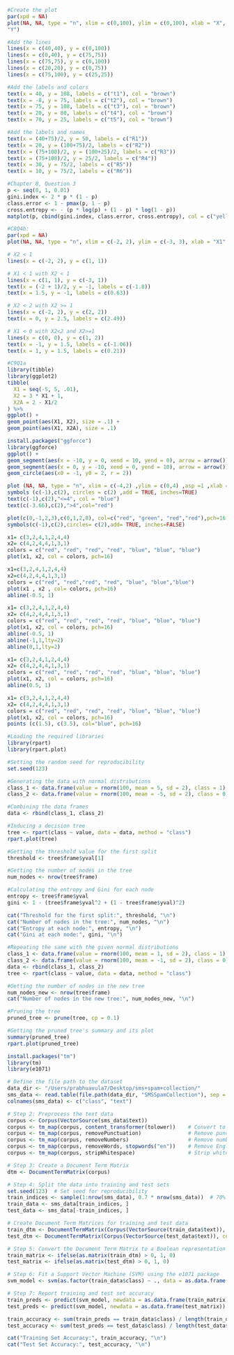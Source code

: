 ```r
#Create the plot
par(xpd = NA)
plot(NA, NA, type = "n", xlim = c(0,100), ylim = c(0,100), xlab = "X", ylab =
"Y")

#Add the lines
lines(x = c(40,40), y = c(0,100))
lines(x = c(0,40), y = c(75,75))
lines(x = c(75,75), y = c(0,100))
lines(x = c(20,20), y = c(0,75))
lines(x = c(75,100), y = c(25,25))

#Add the labels and colors
text(x = 40, y = 108, labels = c("t1"), col = "brown")
text(x = -8, y = 75, labels = c("t2"), col = "brown")
text(x = 75, y = 108, labels = c("t3"), col = "brown")
text(x = 20, y = 80, labels = c("t4"), col = "brown")
text(x = 70, y = 25, labels = c("t5"), col = "brown")

#Add the labels and names
text(x = (40+75)/2, y = 50, labels = c("R1"))
text(x = 20, y = (100+75)/2, labels = c("R2"))
text(x = (75+100)/2, y = (100+25)/2, labels = c("R3"))
text(x = (75+100)/2, y = 25/2, labels = c("R4"))
text(x = 30, y = 75/2, labels = c("R5"))
text(x = 10, y = 75/2, labels = c("R6"))
```
```r
#Chapter 8, Question 3
p <- seq(0, 1, 0.01)
gini.index <- 2 * p * (1 - p)
class.error <- 1 - pmax(p, 1 - p)
cross.entropy <- - (p * log(p) + (1 - p) * log(1 - p))
matplot(p, cbind(gini.index, class.error, cross.entropy), col = c("yellow", "blue", "brown"))
```
```r
#C8Q4b:
par(xpd = NA)
plot(NA, NA, type = "n", xlim = c(-2, 2), ylim = c(-3, 3), xlab = "X1", ylab = "X2")

# X2 < 1
lines(x = c(-2, 2), y = c(1, 1))

# X1 < 1 with X2 < 1
lines(x = c(1, 1), y = c(-3, 1))
text(x = (-2 + 1)/2, y = -1, labels = c(-1.8))
text(x = 1.5, y = -1, labels = c(0.63))

# X2 < 2 with X2 >= 1
lines(x = c(-2, 2), y = c(2, 2))
text(x = 0, y = 2.5, labels = c(2.49))

# X1 < 0 with X2<2 and X2>=1
lines(x = c(0, 0), y = c(1, 2))
text(x = -1, y = 1.5, labels = c(-1.06))
text(x = 1, y = 1.5, labels = c(0.21))
```
```r
#C9Q1a
library(tibble)
library(ggplot2)
tibble(
  X1 = seq(-5, 5, .01),
  X2 = 3 * X1 + 1,
  X2A = 2 - X1/2
) %>%
ggplot() +
geom_point(aes(X1, X2), size = .1) +
geom_point(aes(X1, X2A), size = .1)

```
```r
install.packages("ggforce")
library(ggforce)
ggplot() +
geom_segment(aes(x = -10, y = 0, xend = 10, yend = 0), arrow = arrow()) +
geom_segment(aes(x = 0, y = -10, xend = 0, yend = 10), arrow = arrow()) +
geom_circle(aes(x0 = -1, y0 = 2, r = 2))
```
```r
plot (NA, NA, type = "n", xlim = c(-4,2) ,ylim = c(0,4) ,asp =1 ,xlab = "x1", ylab = "x2")
symbols (c(-1),c(2), circles = c(2) ,add = TRUE, inches=TRUE)
text(c(-1),c(2),"<=4", col = "blue")
text(c(-3.66),c(2),">4",col="red")
```
```r
plot(c(0,-1,2,3),c(0,1,2,8), col=c("red", "green", "red","red"),pch=16,asp=1,xlab="x1", ylab="x2")
symbols(c(-1),c(2),circles= c(2),add= TRUE, inches=FALSE)
```

```r
x1= c(3,2,4,1,2,4,4)
x2= c(4,2,4,4,1,3,1) 
colors = c("red", "red", "red", "red", "blue", "blue", "blue")
plot(x1, x2, col = colors, pch=16)
```

```r
x1=c(3,2,4,1,2,4,4)
x2=c(4,2,4,4,1,3,1)
colors = c("red", "red","red", "red", "blue", "blue","blue")
plot(x1 , x2 , col= colors, pch=16)
abline(-0.5, 1)
```

```r
x1= c(3,2,4,1,2,4,4)
x2= c(4,2,4,4,1,3,1) 
colors = c("red", "red", "red", "red", "blue", "blue", "blue")
plot(x1, x2, col = colors, pch=16)
abline(-0.5, 1)
abline(-1,1,lty=2)
abline(0,1,lty=2)
```
```r
x1= c(3,2,4,1,2,4,4)
x2= c(4,2,4,4,1,3,1) 
colors = c("red", "red", "red", "red", "blue", "blue", "blue")
plot(x1, x2, col = colors, pch=16)
abline(0.5, 1)
```
```r
x1= c(3,2,4,1,2,4,4)
x2= c(4,2,4,4,1,3,1) 
colors = c("red", "red", "red", "red", "blue", "blue", "blue")
plot(x1, x2, col = colors, pch=16)
points (c(1.5), c(3.5), col="blue", pch=16)
```

```r
#Loading the required libraries
library(rpart)
library(rpart.plot)

#Setting the random seed for reproducibility
set.seed(123)

#Generating the data with normal distributions
class_1 <- data.frame(value = rnorm(100, mean = 5, sd = 2), class = 1)
class_2 <- data.frame(value = rnorm(100, mean = -5, sd = 2), class = 0)

#Combining the data frames
data <- rbind(class_1, class_2)

#Inducing a decision tree
tree <- rpart(class ~ value, data = data, method = "class")
rpart.plot(tree)
```


```r
#Getting the threshold value for the first split
threshold <- tree$frame$yval[1]

#Getting the number of nodes in the tree
num_nodes <- nrow(tree$frame)

#Calculating the entropy and Gini for each node
entropy <- tree$frame$yval
gini <- 1 - (tree$frame$yval^2 + (1 - tree$frame$yval)^2)

cat("Threshold for the first split:", threshold, "\n")
cat("Number of nodes in the tree:", num_nodes, "\n")
cat("Entropy at each node:", entropy, "\n")
cat("Gini at each node:", gini, "\n")

#Repeating the same with the given normal distributions
class_1 <- data.frame(value = rnorm(100, mean = 1, sd = 2), class = 1)
class_2 <- data.frame(value = rnorm(100, mean = -1, sd = 2), class = 0)
data <- rbind(class_1, class_2)
tree <- rpart(class ~ value, data = data, method = "class")

#Getting the number of nodes in the new tree
num_nodes_new <- nrow(tree$frame)
cat("Number of nodes in the new tree:", num_nodes_new, "\n")

#Pruning the tree
pruned_tree <- prune(tree, cp = 0.1)
```

```r
#Getting the pruned tree's summary and its plot
summary(pruned_tree)
rpart.plot(pruned_tree)

```
```r
install.packages("tm")
library(tm)
library(e1071)

# Define the file path to the dataset
data_dir <- "/Users/prabhuavula7/Desktop/sms+spam+collection/"
sms_data <- read.table(file.path(data_dir, "SMSSpamCollection"), sep = "\t", header = FALSE)
colnames(sms_data) <- c("class", "text")

# Step 2: Preprocess the text data
corpus <- Corpus(VectorSource(sms_data$text))
corpus <- tm_map(corpus, content_transformer(tolower))    # Convert to lowercase
corpus <- tm_map(corpus, removePunctuation)               # Remove punctuation
corpus <- tm_map(corpus, removeNumbers)                   # Remove numbers
corpus <- tm_map(corpus, removeWords, stopwords("en"))    # Remove English stopwords
corpus <- tm_map(corpus, stripWhitespace)                 # Strip whitespace

# Step 3: Create a Document Term Matrix
dtm <- DocumentTermMatrix(corpus)

# Step 4: Split the data into training and test sets
set.seed(123)  # Set seed for reproducibility
train_indices <- sample(1:nrow(sms_data), 0.7 * nrow(sms_data))  # 70% for training
train_data <- sms_data[train_indices, ]
test_data <- sms_data[-train_indices, ]

# Create Document Term Matrices for training and test data
train_dtm <- DocumentTermMatrix(Corpus(VectorSource(train_data$text)), control = list(dictionary = dtm$control$dictionary))
test_dtm <- DocumentTermMatrix(Corpus(VectorSource(test_data$text)), control = list(dictionary = dtm$control$dictionary))

# Step 5: Convert the Document Term Matrix to a Boolean representation
train_matrix <- ifelse(as.matrix(train_dtm) > 0, 1, 0)
test_matrix <- ifelse(as.matrix(test_dtm) > 0, 1, 0)
```


```r
# Step 6: Fit a Support Vector Machine (SVM) using the e1071 package
svm_model <- svm(as.factor(train_data$class) ~ ., data = as.data.frame(train_matrix), kernel = "linear")

# Step 7: Report training and test set accuracy
train_preds <- predict(svm_model, newdata = as.data.frame(train_matrix))
test_preds <- predict(svm_model, newdata = as.data.frame(test_matrix))

train_accuracy <- sum(train_preds == train_data$class) / length(train_data$class)
test_accuracy <- sum(test_preds == test_data$class) / length(test_data$class)

cat("Training Set Accuracy:", train_accuracy, "\n")
cat("Test Set Accuracy:", test_accuracy, "\n")
```

